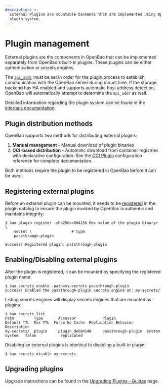 ```yaml
---
description: >-
  External Plugins are mountable backends that are implemented using OpenBao's
  plugin system.
---
```


# Plugin management

External plugins are the components in OpenBao that can be implemented separately
from OpenBao's built-in plugins. These plugins can be either authentication or
secrets engines.

The [`api_addr`][api_addr] must be set in order for the plugin process to
establish communication with the OpenBao server during mount time. If the storage
backend has HA enabled and supports automatic host address detection, OpenBao
will automatically attempt to determine the `api_addr` as well.

Detailed information regarding the plugin system can be found in the
[internals documentation](index.mdx).

## Plugin distribution methods

OpenBao supports two methods for distributing external plugins:

1. **Manual management** - Manual download of plugin binaries
2. **OCI-based distribution** - Automatic download from container registries
   with declarative configuration. See the [OCI
   Plugin](/docs/configuration/oci-plugins) configuration reference for complete
   documentation.

Both methods require the plugin to be registered in OpenBao before it can be used.

## Registering external plugins

Before an external plugin can be mounted, it needs to be
[registered](plugin-architecture.mdx#plugin-registration) in the
plugin catalog to ensure the plugin invoked by OpenBao is authentic and maintains
integrity:

```shell-session
$ bao plugin register -sha256=<SHA256 Hex value of the plugin binary> \
    secret \                  # type
    passthrough-plugin

Success! Registered plugin: passthrough-plugin
```

## Enabling/Disabling external plugins

After the plugin is registered, it can be mounted by specifying the registered
plugin name:

```shell-session
$ bao secrets enable -path=my-secrets passthrough-plugin
Success! Enabled the passthrough-plugin secrets engine at: my-secrets/
```

Listing secrets engines will display secrets engines that are mounted as
plugins:

```shell-session
$ bao secrets list
Path         Type       Accessor            Plugin              Default TTL  Max TTL  Force No Cache  Replication Behavior  Description
my-secrets/  plugin     plugin_deb84140     passthrough-plugin  system       system   false           replicated
```

Disabling an external plugins is identical to disabling a built-in plugin:

```shell-session
$ bao secrets disable my-secrets
```

## Upgrading plugins

Upgrade instructions can be found in the [Upgrading Plugins - Guides][upgrading_plugins]
page.

[api_addr]: /docs/configuration#api_addr
[upgrading_plugins]: /docs/upgrading/plugins
